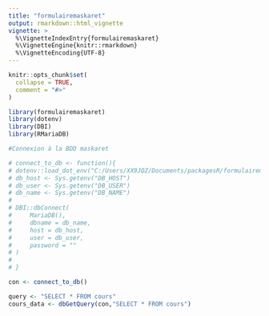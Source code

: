 ```yaml
---
title: "formulairemaskaret"
output: rmarkdown::html_vignette
vignette: >
  %\VignetteIndexEntry{formulairemaskaret}
  %\VignetteEngine{knitr::rmarkdown}
  %\VignetteEncoding{UTF-8}
---
```


```r
knitr::opts_chunk$set(
  collapse = TRUE,
  comment = "#>"
)
```

```r
library(formulairemaskaret)
library(dotenv)
library(DBI)
library(RMariaDB)
```

```r
#Connexion à la BDD maskaret

# connect_to_db <- function(){
# dotenv::load_dot_env("C:/Users/XX9JQZ/Documents/packagesR/formulairemaskaret/.env")
# db_host <- Sys.getenv("DB_HOST")
# db_user <- Sys.getenv("DB_USER")
# db_name <- Sys.getenv("DB_NAME")
# 
# DBI::dbConnect(
#     MariaDB(),
#     dbname = db_name,
#     host = db_host,
#     user = db_user,
#     password = ""
# )
# 
# }

con <- connect_to_db()

query <- "SELECT * FROM cours"
cours_data <- dbGetQuery(con,"SELECT * FROM cours")
```

